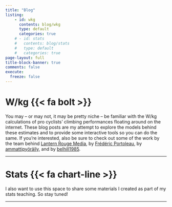 ```yaml
---
title: "Blog"
listing:
    - id: wkg
      contents: blog/wkg
      type: default
      categories: true
    # - id: stats
    #   contents: blog/stats
    #   type: default
    #   categories: true
page-layout: full
title-block-banner: true
comments: false
execute: 
  freeze: false
---
```


# W/kg {{< fa bolt >}}

You may -- or may not, it may be pretty niche -- be familiar with the W/kg calculations of pro cyclists' climbing performances floating around on the internet. These blog posts are my attempt to explore the models behind these estimates and to provide some interactive tools so you can do the same. If you're interested, also be sure to check out some of the work by the team behind [Lantern Rouge Media](https://lanternerouge.com), by [Frédéric Portoleau](https://www.chronoswatts.com/de), by [ammattipyöräily](https://bsky.app/profile/ammattipyoraily.bsky.social), and by [belhill1985](https://www.reddit.com/r/peloton/comments/155tq0a/power_estimation_for_the_stage_16_itt/).

::: {#wkg}
:::

------------------------------------------------------------------------

# Stats {{< fa chart-line >}}

I also want to use this space to share some materials I created as part of my stats teaching. So stay tuned!

------------------------------------------------------------------------
